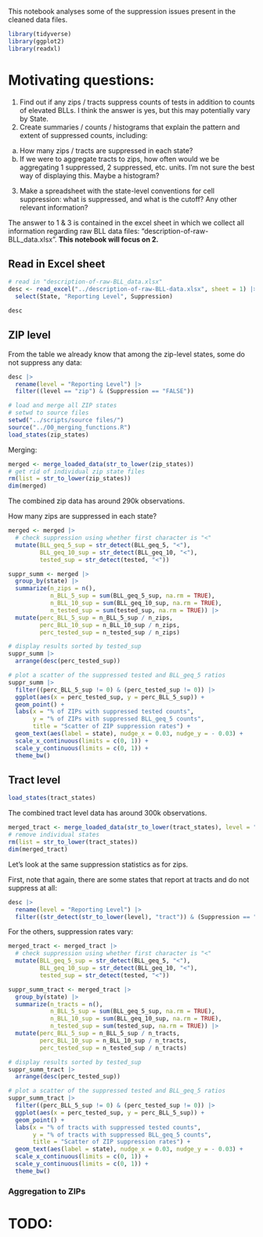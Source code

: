 This notebook analyses some of the suppression issues present in the cleaned data files.

```r
library(tidyverse)
library(ggplot2)
library(readxl)
```

# Motivating questions:

1.  Find out if any zips / tracts suppress counts of tests in addition to counts of elevated BLLs. I think the answer is yes, but this may potentially vary by State.
2.  Create summaries / counts / histograms that explain the pattern and extent of suppressed counts, including:

<!-- -->

a.  How many zips / tracts are suppressed in each state?
b.  If we were to aggregate tracts to zips, how often would we be aggregating 1 suppressed, 2 suppressed, etc. units. I'm not sure the best way of displaying this. Maybe a histogram?

<!-- -->

3.  Make a spreadsheet with the state-level conventions for cell suppression: what is suppressed, and what is the cutoff? Any other relevant information?

The answer to 1 & 3 is contained in the excel sheet in which we collect all information regarding raw BLL data files: "description-of-raw-BLL_data.xlsx". **This notebook will focus on 2.**

## Read in Excel sheet

```r
# read in "description-of-raw-BLL_data.xlsx"
desc <- read_excel("../description-of-raw-BLL-data.xlsx", sheet = 1) |> 
  select(State, "Reporting Level", Suppression) 

desc
```

## ZIP level

From the table we already know that among the zip-level states, some do not suppress any data:

```r
desc |>
  rename(level = "Reporting Level") |> 
  filter((level == "zip") & (Suppression == "FALSE"))
```


```r
# load and merge all ZIP states
# setwd to source files
setwd("../scripts/source files/")
source("../00_merging_functions.R")
load_states(zip_states)
```

Merging:

```r
merged <- merge_loaded_data(str_to_lower(zip_states))
# get rid of individual zip state files
rm(list = str_to_lower(zip_states))
dim(merged)
```

The combined zip data has around 290k observations.

How many zips are suppressed in each state?

```r
merged <- merged |> 
  # check suppression using whether first character is "<"
  mutate(BLL_geq_5_sup = str_detect(BLL_geq_5, "<"),
         BLL_geq_10_sup = str_detect(BLL_geq_10, "<"),
         tested_sup = str_detect(tested, "<"))
```

```r
suppr_summ <- merged |> 
  group_by(state) |> 
  summarize(n_zips = n(),
            n_BLL_5_sup = sum(BLL_geq_5_sup, na.rm = TRUE),
            n_BLL_10_sup = sum(BLL_geq_10_sup, na.rm = TRUE),
            n_tested_sup = sum(tested_sup, na.rm = TRUE)) |> 
  mutate(perc_BLL_5_sup = n_BLL_5_sup / n_zips,
         perc_BLL_10_sup = n_BLL_10_sup / n_zips,
         perc_tested_sup = n_tested_sup / n_zips)

# display results sorted by tested_sup
suppr_summ |> 
  arrange(desc(perc_tested_sup))
```

```r
# plot a scatter of the suppressed tested and BLL_geq_5 ratios
suppr_summ |>
  filter((perc_BLL_5_sup != 0) & (perc_tested_sup != 0)) |> 
  ggplot(aes(x = perc_tested_sup, y = perc_BLL_5_sup)) +
  geom_point() +
  labs(x = "% of ZIPs with suppressed tested counts",
       y = "% of ZIPs with suppressed BLL_geq_5 counts",
       title = "Scatter of ZIP suppression rates") +
  geom_text(aes(label = state), nudge_x = 0.03, nudge_y = - 0.03) +
  scale_x_continuous(limits = c(0, 1)) +
  scale_y_continuous(limits = c(0, 1)) +
  theme_bw()
```

## Tract level

```r
load_states(tract_states)
```

The combined tract level data has around 300k observations.

```r
merged_tract <- merge_loaded_data(str_to_lower(tract_states), level = "tract")
# remove individual states
rm(list = str_to_lower(tract_states))
dim(merged_tract)
```

Let's look at the same suppression statistics as for zips.

First, note that again, there are some states that report at tracts and do not suppress at all:

```r
desc |>
  rename(level = "Reporting Level") |> 
  filter((str_detect(str_to_lower(level), "tract")) & (Suppression == "FALSE"))
```
For the others, suppression rates vary:

```r
merged_tract <- merged_tract |> 
  # check suppression using whether first character is "<"
  mutate(BLL_geq_5_sup = str_detect(BLL_geq_5, "<"),
         BLL_geq_10_sup = str_detect(BLL_geq_10, "<"),
         tested_sup = str_detect(tested, "<"))

```

```r
suppr_summ_tract <- merged_tract |> 
  group_by(state) |> 
  summarize(n_tracts = n(),
            n_BLL_5_sup = sum(BLL_geq_5_sup, na.rm = TRUE),
            n_BLL_10_sup = sum(BLL_geq_10_sup, na.rm = TRUE),
            n_tested_sup = sum(tested_sup, na.rm = TRUE)) |> 
  mutate(perc_BLL_5_sup = n_BLL_5_sup / n_tracts,
         perc_BLL_10_sup = n_BLL_10_sup / n_tracts,
         perc_tested_sup = n_tested_sup / n_tracts)

# display results sorted by tested_sup
suppr_summ_tract |> 
  arrange(desc(perc_tested_sup))
```
```r
# plot a scatter of the suppressed tested and BLL_geq_5 ratios
suppr_summ_tract |>
  filter((perc_BLL_5_sup != 0) & (perc_tested_sup != 0)) |> 
  ggplot(aes(x = perc_tested_sup, y = perc_BLL_5_sup)) +
  geom_point() +
  labs(x = "% of tracts with suppressed tested counts",
       y = "% of tracts with suppressed BLL_geq_5 counts",
       title = "Scatter of ZIP suppression rates") +
  geom_text(aes(label = state), nudge_x = 0.03, nudge_y = - 0.03) +
  scale_x_continuous(limits = c(0, 1)) +
  scale_y_continuous(limits = c(0, 1)) +
  theme_bw()
```
### Aggregation to ZIPs

# TODO:
